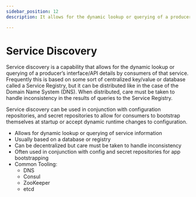 ```yaml
---
sidebar_position: 12
description: It allows for the dynamic lookup or querying of a producer’s interface/API details by consumers of that service. 

---
```


# Service Discovery

<p>Service discovery is a capability that allows for the dynamic lookup or querying of a producer’s interface/API details by consumers of that service. 
Frequently this is based on some sort of centralized key/value or database called a Service Registry, but it can be distributed like in the case of the Domain Name System (DNS). When distributed, care must be taken to handle inconsistency in the results of queries to the Service Registry.</p>

<p>Service discovery can be used in conjunction with configuration repositories, and secret repositories to allow for consumers to bootstrap themselves at startup or accept dynamic runtime changes to configuration.</p>

- Allows for dynamic lookup or querying of service information
- Usually based on a database or registry
- Can be decentralized but care must be taken to handle inconsistency
- Often used in conjunction with config and secret repositories for app bootstrapping
- Common Tooling:
  - DNS
  - Consul
  - ZooKeeper
  - etcd
